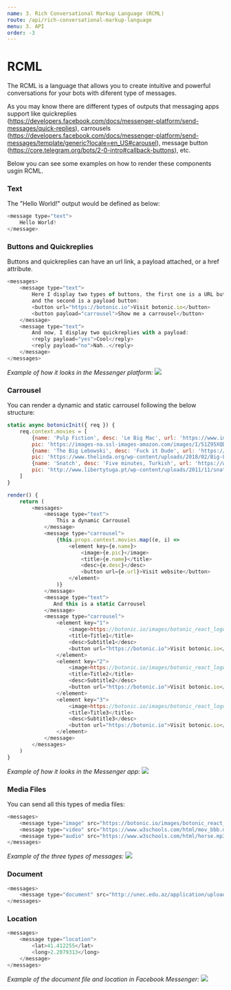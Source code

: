 ```yaml
---
name: 3. Rich Conversational Markup Language (RCML)
route: /api/rich-conversational-markup-language
menu: 3. API
order: -3
---
```


# RCML

The RCML is a language that allows you to create intuitive and powerful conversations for your bots with diferent type of messages.

As you may know there are different types of outputs that messaging apps support like quickreplies (https://developers.facebook.com/docs/messenger-platform/send-messages/quick-replies), carrousels (https://developers.facebook.com/docs/messenger-platform/send-messages/template/generic?locale=en_US#carousel), message button (https://core.telegram.org/bots/2-0-intro#callback-buttons), etc.

Below you can see some examples on how to render these components usgin RCML.

### Text

The "Hello World!" output would be defined as below:

```javascript
<message type="text">
    Hello World!
</message>
```

### Buttons and Quickreplies

Buttons and quickreplies can have an url link, a payload attached, or a href attribute.

```javascript
<messages>
	<message type="text">
        Here I display two types of buttons, the first one is a URL button
        and the second is a payload button:
        <button url="https://botonic.io">Visit botonic.io</button>
        <button payload="carrousel">Show me a carrousel</button>
    </message>
    <message type="text">
        And now, I display two quickreplies with a payload:
        <reply payload="yes">Cool</reply>
        <reply payload="no">Nah..</reply>
    </message>
</messages>
```
*Example of how it looks in the Messenger platform:*
![](https://botonic-doc-static.netlify.com/images/buttons.png)

### Carrousel

You can render a dynamic and static carrousel following the below structure:

```javascript
static async botonicInit({ req }) {
	req.context.movies = [
	    {name: 'Pulp Fiction', desc: 'Le Big Mac', url: 'https://www.imdb.com/title/tt0110912', 
	    pic: 'https://images-na.ssl-images-amazon.com/images/I/51Z95XQDHRL._SY445_.jpg'},
	    {name: 'The Big Lebowski', desc: 'Fuck it Dude', url: 'https://www.imdb.com/title/tt0118715', 
	    pic: 'https://www.thelinda.org/wp-content/uploads/2018/02/Big-L-2-1.jpg'},
	    {name: 'Snatch', desc: 'Five minutes, Turkish', url: 'https://www.imdb.com/title/tt0208092', 
	    pic: 'http://www.libertytuga.pt/wp-content/uploads/2011/11/snatch.jpg'},
	]
}

render() {
	return (
	    <messages>
	        <message type="text">
	            This a dynamic Carrousel
	        </message>
	        <message type="carrousel">
	            {this.props.context.movies.map((e, i) => 
	                <element key={e.name}>
	                    <image>{e.pic}</image>
	                    <title>{e.name}</title>
	                    <desc>{e.desc}</desc>
	                    <button url={e.url}>Visit website</button>
	                </element>
	            )}
	        </message>
	        <message type="text">
	           And this is a static Carrousel
	        </message>
	        <message type="carrousel">
			    <element key="1">
			        <image>https://botonic.io/images/botonic_react_logo-p-500.png</image>
			        <title>Title1</title>
			        <desc>Subtitle1</desc>
			        <button url="https://botonic.io">Visit botonic.io</button>
			    </element>
			    <element key="2">
			        <image>https://botonic.io/images/botonic_react_logo-p-500.png</image>
			        <title>Title2</title>
			        <desc>Subtitle2</desc>
			        <button url="https://botonic.io">Visit botonic.io</button>
			    </element>
			    <element key="3">
			        <image>https://botonic.io/images/botonic_react_logo-p-500.png</image>
			        <title>Title3</title>
			        <desc>Subtitle3</desc>
			        <button url="https://botonic.io">Visit botonic.io</button>
			    </element>
			</message>
	    </messages>
	)
}
```
*Example of how it looks in the Messenger app:*
![](https://botonic-doc-static.netlify.com/images/carrousel.gif)

### Media Files

You can send all this types of media files:

```javascript
<messages>
	<message type="image" src="https://botonic.io/images/botonic_react_logo-p-500.png"/>
	<message type="video" src="https://www.w3schools.com/html/mov_bbb.mp4"/>
	<message type="audio" src="https://www.w3schools.com/html/horse.mp3"/>
</messages>
```
*Example of the three types of messages:*
![](https://botonic-doc-static.netlify.com/images/media_files.png)

### Document

```javascript
<messages>
	<message type="document" src="http://unec.edu.az/application/uploads/2014/12/pdf-sample.pdf"/>
</messages>
```

### Location

```javascript
<messages>
    <message type="location">
        <lat>41.412255</lat>
        <long>2.2079313</long>
    </message>
</messages>
```
*Example of the document file and location in Facebook Messenger:*
![](https://botonic-doc-static.netlify.com/images/doc_location.png)
